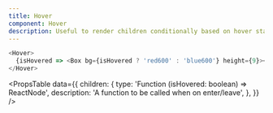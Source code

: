 ```yaml
---
title: Hover
component: Hover
description: Useful to render children conditionally based on hover state.
---
```


```js live removeFragment
<Hover>
  {isHovered => <Box bg={isHovered ? 'red600' : 'blue600'} height={9}></Box>}
</Hover>
```

<PropsTable
  data={{
    children: {
      type: 'Function (isHovered: boolean) => ReactNode',
      description: 'A function to be called when on enter/leave',
    },
  }}
/>
